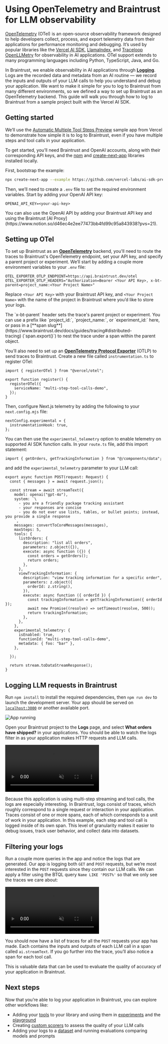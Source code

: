 # Using OpenTelemetry and Braintrust for LLM observability

[OpenTelemetry](https://opentelemetry.io/docs/) (OTel) is an open-source observability framework designed to help developers collect, process, and export telemetry data from their applications for performance monitoring and debugging. It’s used by popular libraries like the [Vercel AI SDK](https://sdk.vercel.ai/), [LlamaIndex](https://docs.llamaindex.ai/en/stable/module_guides/observability/), and [Traceloop OpenLLMetry](https://www.traceloop.com/docs) for observability in AI applications. OTel support extends to many programming languages including Python, TypeScript, Java, and Go. 

In Braintrust, we enable observability in AI applications through [**Logging**](https://www.braintrust.dev/docs/guides/logging). Logs are the recorded data and metadata from an AI routine — we record the inputs and outputs of your LLM calls to help you understand and debug your application. We want to make it simple for you to log to Braintrust from many different environments, so we defined a way to set up Braintrust as an OpenTelemetry backend. This guide will walk you through how to log to Braintrust from a sample project built with the Vercel AI SDK.

## Getting started

We’ll use the [Automatic Multiple Tool Steps Preview](https://github.com/vercel-labs/ai-sdk-preview-roundtrips) sample app from Vercel to demonstrate how simple it is to log to Braintrust, even if you have multiple steps and tool calls in your application. 

To get started, you’ll need Braintrust and OpenAI accounts, along with their corresponding API keys, and the [npm](https://docs.npmjs.com/cli/init) and [create-next-app](https://github.com/vercel/next.js/tree/canary/packages/create-next-app) libraries installed locally. 

First, bootstrap the example:
```bash
npx create-next-app --example https://github.com/vercel-labs/ai-sdk-preview-roundtrips ai-sdk-preview-roundtrips-example
```

Then, we’ll need to create a `.env` file to set the required environment variables. Start by adding your OpenAI API key:
```
OPENAI_API_KEY=<your-api-key>
```

<Callout type="info">
You can also use the OpenAI API by adding your Braintrust API key and using the Braintrust [AI Proxy](https://www.notion.so/d46ec4e2ee77473bb4fd99c95a843938?pvs=21).
</Callout>

## Setting up OTel

To set up Braintrust as an [**OpenTelemetry**](https://opentelemetry.io/docs/) backend, you'll need to route the traces to Braintrust's OpenTelemetry endpoint, set your API key, and specify a parent project or experiment. We’ll start by adding a couple more environment variables to your `.env` file:

```
OTEL_EXPORTER_OTLP_ENDPOINT=https://api.braintrust.dev/otel
OTEL_EXPORTER_OTLP_HEADERS="Authorization=Bearer <Your API Key>, x-bt-parent=project_name:<Your Project Name>"
```

Replace `<Your API Key>` with your Braintrust API key, and `<Your Project Name>` with the name of the project in Braintrust where you’d like to store your logs. 

<Callout type="info">
The `x-bt-parent` header sets the trace's parent project or experiment. You can use a prefix like `project_id:`, `project_name:`, or `experiment_id:` here, or pass in a [**span slug**](https://www.braintrust.dev/docs/guides/tracing#distributed-tracing) (`span.export()`) to nest the trace under a span within the parent object.
</Callout>

You’ll also need to set up an [**OpenTelemetry Protocol Exporter**](https://opentelemetry.io/docs/languages/js/exporters/) (OTLP) to send traces to Braintrust. Create a new file called `instrumentation.ts` to register OTel:

```tsx
import { registerOTel } from "@vercel/otel";

export function register() {
  registerOTel({
    serviceName: "multi-step-tool-calls-demo",
  });
}
```

Then, configure Next.js telemetry by adding the following to your `next.config.mjs` file:
```
nextConfig.experimental = {
  instrumentationHook: true,
};
```

You can then use the `experimental_telemetry` option to enable telemetry on supported AI SDK function calls. In your `route.ts` file, add this import statement:

```tsx
import { getOrders, getTrackingInformation } from "@/components/data";
```

and add the `experimental_telemetry`  parameter to your LLM call: 

```tsx
export async function POST(request: Request) {
  const { messages } = await request.json();

  const stream = await streamText({
    model: openai("gpt-4o"),
    system: `\
      - you are a friendly package tracking assistant
      - your responses are concise
      - you do not ever use lists, tables, or bullet points; instead, you provide a single response
    `,
    messages: convertToCoreMessages(messages),
    maxSteps: 5,
    tools: {
      listOrders: {
        description: "list all orders",
        parameters: z.object({}),
        execute: async function ({}) {
          const orders = getOrders();
          return orders;
        },
      },
      viewTrackingInformation: {
        description: "view tracking information for a specific order",
        parameters: z.object({
          orderId: z.string(),
        }),
        execute: async function ({ orderId }) {
          const trackingInformation = getTrackingInformation({ orderId });
          await new Promise((resolve) => setTimeout(resolve, 500));
          return trackingInformation;
        },
      },
    },
    experimental_telemetry: {
      isEnabled: true,
      functionId: "multi-step-tool-calls-demo",
      metadata: { foo: "bar" },
    },

  });

  return stream.toDataStreamResponse();
}
```

## Logging LLM requests in Braintrust

Run `npm install` to install the required dependencies, then `npm run dev` to launch the development server. Your app should be served on [`localhost:3000`](http://localhost:3000) or another available port.

![App running](assets/app-start.png)

Open your Braintrust project to the **Logs** page, and select **What orders have shipped?** in your applications. You should be able to watch the logs filter in as your application makes HTTP requests and LLM calls. 

<video src="assets/otel-demo.mp4" autoplay loop muted controls></video>

Because this application is using multi-step streaming and tool calls, the logs are especially interesting. In Braintrust, logs consist of traces, which roughly correspond to a single request or interaction in your application. Traces consist of one or more spans, each of which corresponds to a unit of work in your application. In this example, each step and tool call is logged inside of its own span. This level of granularity makes it easier to debug issues, track user behavior, and collect data into datasets. 

## Filtering your logs

Run a couple more queries in the app and notice the logs that are generated. Our app is logging both `GET`  and `POST` requests, but we’re most interested in the `POST` requests since they contain our LLM calls. We can apply a filter using the BTQL query `Name LIKE 'POST%'` so that we only see the traces we care about:

<video src="assets/add-post-filter.mp4" autoplay loop muted controls></video>

You should now have a list of traces for all the  `POST` requests your app has made. Each contains the inputs and outputs of each LLM call in a span called `ai.streamText`. If you go further into the trace, you’ll also notice a span for each tool call. 

This is valuable data that can be used to evaluate the quality of accuracy of your application in Braintrust. 

## Next steps

Now that you’re able to log your application in Braintrust, you can explore other workflows like:

- Adding your [tools](https://www.braintrust.dev/docs/guides/functions/tools) to your library and using them in [experiments](https://www.braintrust.dev/docs/guides/evals) and the [playground](https://www.braintrust.dev/docs/guides/playground)
- Creating [custom scorers](https://www.braintrust.dev/docs/guides/functions/scorers) to assess the quality of your LLM calls
- Adding your logs to a [dataset](https://www.braintrust.dev/docs/guides/datasets) and running evaluations comparing models and prompts